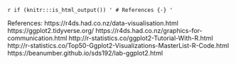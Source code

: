 `r if (knitr:::is_html_output()) '
# References {-}
'`


References:
https://r4ds.had.co.nz/data-visualisation.html
https://ggplot2.tidyverse.org/
https://r4ds.had.co.nz/graphics-for-communication.html
http://r-statistics.co/ggplot2-Tutorial-With-R.html
http://r-statistics.co/Top50-Ggplot2-Visualizations-MasterList-R-Code.html
https://beanumber.github.io/sds192/lab-ggplot2.html
